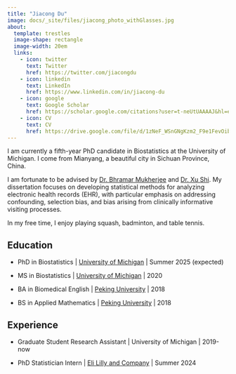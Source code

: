 ```yaml
---
title: "Jiacong Du"
image: docs/_site/files/jiacong_photo_withGlasses.jpg
about:
  template: trestles
  image-shape: rectangle
  image-width: 20em
  links:
    - icon: twitter
      text: Twitter
      href: https://twitter.com/jiacongdu
    - icon: linkedin
      text: LinkedIn
      href: https://www.linkedin.com/in/jiacong-du
    - icon: google
      text: Google Scholar
      href: https://scholar.google.com/citations?user=t-neUtUAAAAJ&hl=en
    - icon: CV
      text: CV
      href: https://drive.google.com/file/d/1zNeF_WSnGNgKzm2_F9e1FevOibZEmT8-/view?usp=sharing
---
```


I am currently a fifth-year PhD candidate in Biostatistics at the University of Michigan. I come from Mianyang, a beautiful city in Sichuan Province, China. 

I am fortunate to be advised by [Dr. Bhramar Mukherjee](https://ysph.yale.edu/profile/bhramar-mukherjee/) and [Dr. Xu Shi](http://www.xuritashi.com/). My dissertation focuses on developing statistical methods for analyzing electronic health records (EHR), with particular emphasis on addressing confounding, selection bias, and bias arising from clinically informative visiting processes.

In my free time, I enjoy playing squash, badminton, and table tennis.

## Education

* PhD in Biostatistics \| [University of Michigan](https://sph.umich.edu/biostat/) \| Summer 2025 (expected)

* MS in Biostatistics \| [University of Michigan](https://sph.umich.edu/biostat/) \| 2020

* BA in Biomedical English \| [Peking University](https://english.pku.edu.cn/) \| 2018

* BS in Applied Mathematics \| [Peking University](https://english.pku.edu.cn/) \|  2018

## Experience

* Graduate Student Research Assistant \| University of Michigan \| 2019-now

* PhD Statistician Intern \| [Eli Lilly and Company](https://www.lilly.com/) \| Summer 2024


